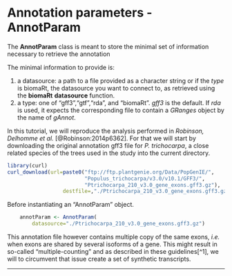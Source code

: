 # Annotation parameters - AnnotParam

The __AnnotParam__ class is meant to store the minimal set of information 
necessary to retrieve the annotation

The minimal information to provide is:

1. a datasource: a path to a file provided as a character string or if the _type_
is biomaRt, the datasource you want to connect to, as retrieved using the
__biomaRt__ __datasource__ function.
2. a type: one of "gff3","gtf","rda", and "biomaRt". _gff3_ is the default. If 
_rda_ is used, it expects the corresponding file to contain a _GRanges_ object
by the name of _gAnnot_.

In this tutorial, we will reproduce the analysis performed in _Robinson, 
Delhomme et al._ [@Robinson:2014p6362]. For that we will start by downloading
the original annotation gff3 file for _P. trichocarpa_, a close related species
of the trees used in the study into the current directory.

```r
library(curl)
curl_download(url=paste0("ftp://ftp.plantgenie.org/Data/PopGenIE/",
                         "Populus_trichocarpa/v3.0/v10.1/GFF3/",
                         "Ptrichocarpa_210_v3.0_gene_exons.gff3.gz"),
                  destfile=,"./Ptrichocarpa_210_v3.0_gene_exons.gff3.gz")
```

Before instantiating an "AnnotParam" object.

```r
    annotParam <- AnnotParam(
        datasource="./Ptrichocarpa_210_v3.0_gene_exons.gff3.gz")
```

This annotation file however contains multiple copy of the same exons, _i.e._ 
when exons are shared by several isoforms of a gene. This might result in 
so-called "multiple-counting" and as described in these guidelines[^1], we 
will to circumvent that issue create a set of synthetic transcripts.

----